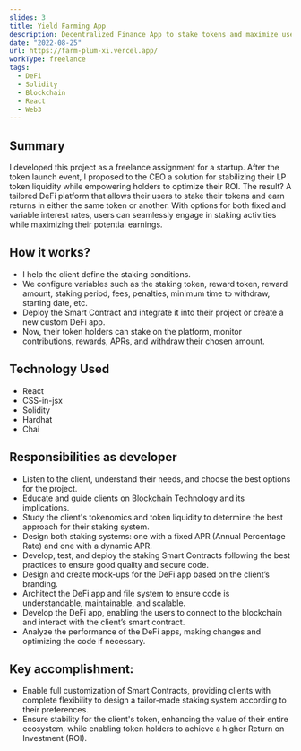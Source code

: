 ```yaml
---
slides: 3
title: Yield Farming App
description: Decentralized Finance App to stake tokens and maximize users ROI.
date: "2022-08-25"
url: https://farm-plum-xi.vercel.app/
workType: freelance
tags:
  - DeFi
  - Solidity
  - Blockchain
  - React
  - Web3
---
```


## Summary

I developed this project as a freelance assignment for a startup. After the token launch event, I proposed to the CEO a solution for stabilizing their LP token liquidity while empowering holders to optimize their ROI.
The result? A tailored DeFi platform that allows their users to stake their tokens and earn returns in either the same token or another. With options for both fixed and variable interest rates, users can seamlessly engage in staking activities while maximizing their potential earnings. 

## How it works?

- I help the client define the staking conditions.
- We configure variables such as the staking token, reward token, reward amount, staking period, fees, penalties, minimum time to withdraw, starting date, etc.
- Deploy the Smart Contract and integrate it into their project or create a new custom DeFi app.
- Now, their token holders can stake on the platform, monitor contributions, rewards, APRs, and withdraw their chosen amount.

## Technology Used

- React
- CSS-in-jsx
- Solidity
- Hardhat
- Chai

## Responsibilities as developer

- Listen to the client, understand their needs, and choose the best options for the project.
- Educate and guide clients on Blockchain Technology and its implications.
- Study the client's tokenomics and token liquidity to determine the best approach for their staking system.
- Design both staking systems: one with a fixed APR (Annual Percentage Rate) and one with a dynamic APR.
- Develop, test, and deploy the staking Smart Contracts following the best practices to ensure good quality and secure code.
- Design and create mock-ups for the DeFi app based on the client’s branding.
- Architect the DeFi app and file system to ensure code is understandable, maintainable, and scalable.
- Develop the DeFi app, enabling the users to connect to the blockchain and interact with the client’s smart contract.
- Analyze the performance of the DeFi apps, making changes and optimizing the code if necessary.

## Key accomplishment:

- Enable full customization of Smart Contracts, providing clients with complete flexibility to design a tailor-made staking system according to their preferences.
- Ensure stability for the client's token, enhancing the value of their entire ecosystem, while enabling token holders to achieve a higher Return on Investment (ROI).